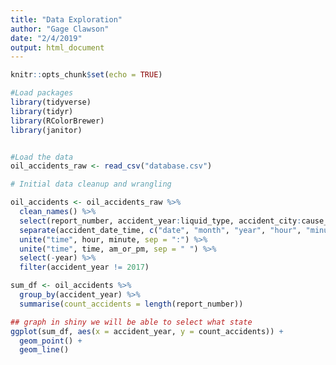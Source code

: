 ```yaml
---
title: "Data Exploration"
author: "Gage Clawson"
date: "2/4/2019"
output: html_document
---
```


```r
knitr::opts_chunk$set(echo = TRUE)
```

```r
#Load packages
library(tidyverse)
library(tidyr)
library(RColorBrewer)
library(janitor)



```


```r
#Load the data
oil_accidents_raw <- read_csv("database.csv")
```

```r
# Initial data cleanup and wrangling

oil_accidents <- oil_accidents_raw %>%
  clean_names() %>%
  select(report_number, accident_year:liquid_type, accident_city:cause_category, net_loss_barrels:restart_date_time, property_damage_costs:all_costs) %>%
  separate(accident_date_time, c("date", "month", "year", "hour", "minute" ,"am_or_pm"), by = c("/", " ")) %>%
  unite("time", hour, minute, sep = ":") %>%
  unite("time", time, am_or_pm, sep = " ") %>%
  select(-year) %>%
  filter(accident_year != 2017)
```


```r
sum_df <- oil_accidents %>%
  group_by(accident_year) %>%
  summarise(count_accidents = length(report_number))

## graph in shiny we will be able to select what state
ggplot(sum_df, aes(x = accident_year, y = count_accidents)) +
  geom_point() +
  geom_line()
```



